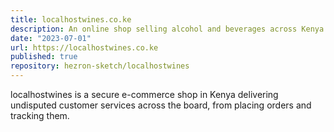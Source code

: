 ```yaml
---
title: localhostwines.co.ke
description: An online shop selling alcohol and beverages across Kenya
date: "2023-07-01"
url: https://localhostwines.co.ke
published: true
repository: hezron-sketch/localhostwines
---
```


localhostwines is a secure e-commerce shop in Kenya delivering undisputed customer services across the board, from placing orders and tracking them.
